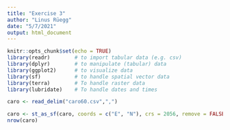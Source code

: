 ```yaml
---
title: "Exercise 3"
author: "Linus Rüegg"
date: "5/7/2021"
output: html_document
---
```


```r
knitr::opts_chunk$set(echo = TRUE)
library(readr)        # to import tabular data (e.g. csv)
library(dplyr)        # to manipulate (tabular) data
library(ggplot2)      # to visualize data
library(sf)           # to handle spatial vector data
library(terra)        # To handle raster data
library(lubridate)    # To handle dates and times
```


```r
caro <- read_delim("caro60.csv",",")

caro <- st_as_sf(caro, coords = c("E", "N"), crs = 2056, remove = FALSE)
nrow(caro)
```
